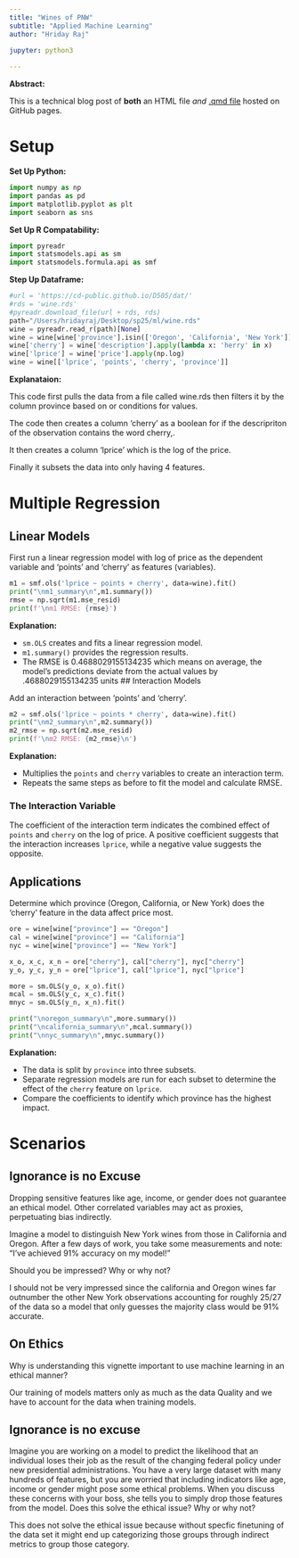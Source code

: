 ```yaml
---
title: "Wines of PNW"
subtitle: "Applied Machine Learning"
author: "Hriday Raj"
  
jupyter: python3

---
```

**Abstract:**

This is a technical blog post of **both** an HTML file *and* [.qmd file](src/wine_of_pnw_py.qmd) hosted on GitHub pages.

# Setup

**Set Up Python:**
```python
import numpy as np
import pandas as pd
import matplotlib.pyplot as plt
import seaborn as sns
```

**Set Up R Compatability:**
```python
import pyreadr
import statsmodels.api as sm
import statsmodels.formula.api as smf
```

**Step Up Dataframe:**
```python
#url = 'https://cd-public.github.io/D505/dat/'
#rds = 'wine.rds'
#pyreadr.download_file(url + rds, rds)
path="/Users/hridayraj/Desktop/sp25/ml/wine.rds"
wine = pyreadr.read_r(path)[None]      
wine = wine[wine['province'].isin(['Oregon', 'California', 'New York'])]
wine['cherry'] = wine['description'].apply(lambda x: 'herry' in x)
wine['lprice'] = wine['price'].apply(np.log)
wine = wine[['lprice', 'points', 'cherry', 'province']]
```

**Explanataion:**

This code first pulls the data from a file called wine.rds then filters it by the column province based on or conditions for values.

The code then creates a column 'cherry' as a boolean for if the descripriton of the observation contains the word cherry,. 

It then creates a column 'lprice' which is the log of the price.

Finally it subsets the data into only having 4 features.

# Multiple Regression

## Linear Models

First run a linear regression model with log of price as the dependent variable and 'points' and 'cherry' as features (variables).

```python
m1 = smf.ols('lprice ~ points + cherry', data=wine).fit()
print("\nm1_summary\n",m1.summary())
rmse = np.sqrt(m1.mse_resid)
print(f'\nm1 RMSE: {rmse}')
```

**Explanation:**

- `sm.OLS` creates and fits a linear regression model.
- `m1.summary()` provides the regression results.
- The RMSE is 0.4688029155134235 which means on average, the model's predictions deviate from the actual values by .4688029155134235 units
## Interaction Models

Add an interaction between 'points' and 'cherry'.

```python
m2 = smf.ols('lprice ~ points * cherry', data=wine).fit()
print("\nm2_summary\n",m2.summary())
m2_rmse = np.sqrt(m2.mse_resid)
print(f'\nm2 RMSE: {m2_rmse}\n')
```

**Explanation:**

- Multiplies the `points` and `cherry` variables to create an interaction term.
- Repeats the same steps as before to fit the model and calculate RMSE.

### The Interaction Variable

The coefficient of the interaction term indicates the combined effect of `points` and `cherry` on the log of price. A positive coefficient suggests that the interaction increases `lprice`, while a negative value suggests the opposite.

## Applications

Determine which province (Oregon, California, or New York) does the 'cherry' feature in the data affect price most.

```python
ore = wine[wine["province"] == "Oregon"]
cal = wine[wine["province"] == "California"]
nyc = wine[wine["province"] == "New York"]

x_o, x_c, x_n = ore["cherry"], cal["cherry"], nyc["cherry"]
y_o, y_c, y_n = ore["lprice"], cal["lprice"], nyc["lprice"]

more = sm.OLS(y_o, x_o).fit()
mcal = sm.OLS(y_c, x_c).fit()
mnyc = sm.OLS(y_n, x_n).fit()

print("\noregon_summary\n",more.summary())
print("\ncalifornia_summary\n",mcal.summary())
print("\nnyc_summary\n",mnyc.summary())
```

**Explanation:**

- The data is split by `province` into three subsets.
- Separate regression models are run for each subset to determine the effect of the `cherry` feature on `lprice`.
- Compare the coefficients to identify which province has the highest impact.

# Scenarios

## Ignorance is no Excuse

Dropping sensitive features like age, income, or gender does not guarantee an ethical model. Other correlated variables may act as proxies, perpetuating bias indirectly.

Imagine a model to distinguish New York wines from those in California and Oregon. After a few days of work, you take some measurements and note: "I've achieved 91% accuracy on my model!" 

Should you be impressed? Why or why not?

I should not be very impressed since the california and Oregon wines far outnumber the other New York observations accounting for roughly 25/27 of the data so a model that only guesses the majority class would be 91% accurate.


## On Ethics

Why is understanding this vignette important to use machine learning in an ethical manner?

Our training of models matters only as much as the data Quality and we have to account for the data when training models.


## Ignorance is no excuse
Imagine you are working on a model to predict the likelihood that an individual loses their job as the result of the changing federal policy under new presidential administrations. You have a very large dataset with many hundreds of features, but you are worried that including indicators like age, income or gender might pose some ethical problems. When you discuss these concerns with your boss, she tells you to simply drop those features from the model. Does this solve the ethical issue? Why or why not?

This does not solve the ethical issue because without specfic finetuning of the data set it might end up categorizing those groups through indirect metrics to group those category.
